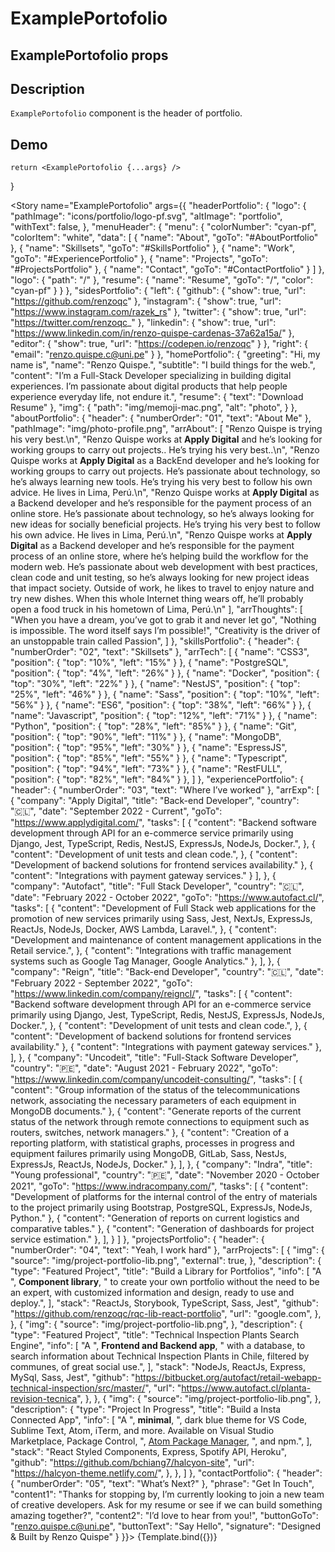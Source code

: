 
<Meta title="ExamplePortofolio" component={ExamplePortofolio} />

# ExamplePortofolio

## ExamplePortofolio props
<ArgsTable of={ExamplePortofolio} />

## Description

`ExamplePortofolio` component is the header of portfolio.

## Demo

    return <ExamplePortofolio {...args} />
}

<Story name="ExamplePortofolio" args={{
    "headerPortfolio": {
        "logo": {
            "pathImage": "icons/portfolio/logo-pf.svg",
            "altImage": "portfolio",
            "withText": false,
        },
        "menuHeader": {
            "menu": {
                "colorNumber": "cyan-pf",
                "colorItem": "white",
                "data": [
                    {
                        "name": "About",
                        "goTo": "#AboutPortfolio"
                    },
                    {
                        "name": "Skillsets",
                        "goTo": "#SkillsPortfolio"
                    },
                    {
                        "name": "Work",
                        "goTo": "#ExperiencePortfolio"
                    },
                    {
                        "name": "Projects",
                        "goTo": "#ProjectsPortfolio"
                    },
                    {
                        "name": "Contact",
                        "goTo": "#ContactPortfolio"
                    }
                ]
            },
            "logo": {
                "path": "/"
            },
            "resume": {
                "name": "Resume",
                "goTo": "/",
                "color": "cyan-pf"
            }
        }
    },
    "sidesPortfolio": {
        "left": {
            "github": {
                "show": true,
                "url": "https://github.com/renzoqc"
            },
            "instagram": {
                "show": true,
                "url": "https://www.instagram.com/razek_rs"
            },
            "twitter": {
                "show": true,
                "url": "https://twitter.com/renzoqc_"
            },
            "linkedin": {
                "show": true,
                "url": "https://www.linkedin.com/in/renzo-quispe-cardenas-37a62a15a/"
            },
            "editor": {
                "show": true,
                "url": "https://codepen.io/renzoqc"
            }
        },
        "right": {
            "email": "renzo.quispe.c@uni.pe"
        }
    },
    "homePortfolio": {
        "greeting": "Hi, my name is",
        "name": "Renzo Quispe.",
        "subtitle": "I build things for the web.",
        "content": "I’m a Full-Stack Developer specializing in building digital experiences. I’m passionate about digital products that help people experience everyday life, not endure it.",
        "resume": {
            "text": "Download Resume"
        },
        "img": {
            "path": "img/memoji-mac.png",
            "alt": "photo",
        }
    },
    "aboutPortfolio": {
        "header": {
            "numberOrder": "01",
            "text": "About Me"
        },
        "pathImage": "img/photo-profile.png",
        "arrAbout": [
            "Renzo Quispe is trying his very best.\n",
            "Renzo Quispe works at <strong>Apply Digital</strong> and he’s looking for working groups to carry out projects.. He’s trying his very best..\n",
            "Renzo Quispe works at <strong>Apply Digital</strong> as a BackEnd developer and he’s looking for working groups to carry out projects. He’s passionate about technology, so he’s always learning new tools. He’s trying his very best to follow his own advice. He lives in Lima, Perú.\n",
            "Renzo Quispe works at <strong>Apply Digital</strong> as a Backend developer and he’s responsible for the payment process of an online store. He’s passionate about technology, so he’s always looking for new ideas for socially beneficial projects. He’s trying his very best to follow his own advice. He lives in Lima, Perú.\n",
            "Renzo Quispe works at <strong>Apply Digital</strong> as a Backend developer and he’s responsible for the payment process of an online store, where he’s helping build the workflow for the modern web. He’s passionate about web development with best practices, clean code and unit testing, so he’s always looking for new project ideas that impact society. Outside of work, he likes to travel to enjoy nature and try new dishes. When this whole Internet thing wears off, he’ll probably open a food truck in his hometown of Lima, Perú.\n"
        ],
        "arrThoughts": [
            "When you have a dream, you’ve got to grab it and never let go",
            "Nothing is impossible. The word itself says I’m possible!",
            "Creativity is the driver of an unstoppable train called Passion",
        ]
    },
    "skillsPortfolio": {
        "header": {
            "numberOrder": "02",
            "text": "Skillsets"
        },
        "arrTech": [
            { "name": "CSS3", "position": { "top": "10%", "left": "15%" } },
            { "name": "PostgreSQL", "position": { "top": "4%", "left": "26%" } },
            { "name": "Docker", "position": { "top": "30%", "left": "22%" } },
            { "name": "NestJS", "position": { "top": "25%", "left": "46%" } },
            { "name": "Sass", "position": { "top": "10%", "left": "56%" } },
            { "name": "ES6", "position": { "top": "38%", "left": "66%" } },
            { "name": "Javascript", "position": { "top": "12%", "left": "71%" } },
            { "name": "Python", "position": { "top": "28%", "left": "85%" } },
            { "name": "Git", "position": { "top": "90%", "left": "11%" } },
            { "name": "MongoDB", "position": { "top": "95%", "left": "30%" } },
            { "name": "EspressJS", "position": { "top": "85%", "left": "55%" } },
            { "name": "Typescript", "position": { "top": "94%", "left": "73%" } },
            { "name": "RestFULL", "position": { "top": "82%", "left": "84%" } },
        ]
    },
    "experiencePortfolio": {
        "header": {
            "numberOrder": "03",
            "text": "Where I’ve worked"
        },
        "arrExp": [
            {
                "company": "Apply Digital",
                "title": "Back-end Developer",
                "country": "🇨🇱",
                "date": "September 2022 - Current",
                "goTo": "https://www.applydigital.com/",
                "tasks": [
                    {
                        "content": "Backend software development through API for an e-commerce service primarily using Django, Jest, TypeScript, Redis, NestJS, ExpressJs, NodeJs, Docker.",
                    },
                    {
                        "content": "Development of unit tests and clean code.",
                    },
                    {
                        "content": "Development of backend solutions for frontend services availability."
                    },
                    {
                        "content": "Integrations with payment gateway services."
                    }
                ],
            },
            {
                "company": "Autofact",
                "title": "Full Stack Developer",
                "country": "🇨🇱",
                "date": "February 2022 - October 2022",
                "goTo": "https://www.autofact.cl/",
                "tasks": [
                    {
                        "content": "Development of Full Stack web applications for the promotion of new services primarily using Sass, Jest, NextJs, ExpressJs, ReactJs, NodeJs, Docker, AWS Lambda, Laravel.",
                    },
                    {
                        "content": "Development and maintenance of content management applications in the Retail service.",
                    },
                    {
                        "content": "Integrations with traffic management systems such as Google Tag Manager, Google Analytics."
                    },
                ],
            },
            {
                "company": "Reign",
                "title": "Back-end Developer",
                "country": "🇨🇱",
                "date": "February 2022 - September 2022",
                "goTo": "https://www.linkedin.com/company/reigncl/",
                "tasks": [
                    {
                        "content": "Backend software development through API for an e-commerce service primarily using Django, Jest, TypeScript, Redis, NestJS, ExpressJs, NodeJs, Docker.",
                    },
                    {
                        "content": "Development of unit tests and clean code.",
                    },
                    {
                        "content": "Development of backend solutions for frontend services availability."
                    },
                    {
                        "content": "Integrations with payment gateway services."
                    },
                ],
            },
            {
                "company": "Uncodeit",
                "title": "Full-Stack Software Developer",
                "country": "🇵🇪",
                "date": "August 2021 - February 2022",
                "goTo": "https://www.linkedin.com/company/uncodeit-consulting/",
                "tasks": [
                    {
                        "content": "Group information of the status of the telecommunications network, associating the necessary parameters of each equipment in MongoDB documents."
                    },
                    {
                        "content": "Generate reports of the current status of the network through remote connections to equipment such as routers, switches, network managers."
                    },
                    {
                        "content": "Creation of a reporting platform, with statistical graphs, processes in progress and equipment failures primarily using MongoDB, GitLab, Sass, NestJs, ExpressJs, ReactJs, NodeJs, Docker."
                    },
                ],
            },
            {
                "company": "Indra",
                "title": "Young professional",
                "country": "🇵🇪",
                "date": "November 2020 - October 2021",
                "goTo": "https://www.indracompany.com/",
                "tasks": [
                    {
                        "content": "Development of platforms for the internal control of the entry of materials to the project primarily using Bootstrap, PostgreSQL, ExpressJs, NodeJs, Python."
                    },
                    {
                        "content": "Generation of reports on current logistics and comparative tables."
                    },
                    {
                        "content": "Generation of dashboards for project service estimation."
                    },
                ],
            }
        ]
    },
    "projectsPortfolio": {
        "header": {
            "numberOrder": "04",
            "text": "Yeah, I work hard"
        },
        "arrProjects": [
            {
                "img": {
                    "source": "img/project-portfolio-lib.png",
                    "external": true,
                },
                "description": {
                    "type": "Featured Project",
                    "title": "Build a Library for Portfolios",
                    "info": [
                    "A ",
                    <strong>Component library</strong>,
                    " to create your own portfolio without the need to be an expert, with customized information and design, ready to use and deploy.",
                    ],
                    "stack": "ReactJs, Storybook, TypeScript, Sass, Jest",
                    "github": "https://github.com/renzoqc/rqc-lib-react-portfolio",
                    "url": "google.com",
                },
            },
            {
                "img": {
                    "source": "img/project-portfolio-lib.png",
                },
                "description": {
                    "type": "Featured Project",
                    "title": "Technical Inspection Plants Search Engine",
                    "info": [
                    "A ",
                    <strong>Frontend and Backend app</strong>,
                    " with a database, to search information about Technical Inspection Plants in Chile, filtered by communes, of great social use.",
                    ],
                    "stack": "NodeJs, ReactJs, Express, MySql, Sass, Jest",
                    "github": "https://bitbucket.org/autofact/retail-webapp-technical-inspection/src/master/",
                    "url": "https://www.autofact.cl/planta-revision-tecnica",
                },
            },
            {
                "img": {
                    "source": "img/project-portfolio-lib.png",
                },
                "description": {
                    "type": "Project In Progress",
                    "title": "Build a Insta Connected App",
                    "info": [
                    "A ",
                    <strong>minimal</strong>,
                    ", dark blue theme for VS Code, Sublime Text, Atom, iTerm, and more. Available on Visual Studio Marketplace, Package Control, ",
                    <a href="#">Atom Package Manager</a>,
                    ", and npm.",
                    ],
                    "stack": "React Styled Components, Express, Spotify API, Heroku",
                    "github": "https://github.com/bchiang7/halcyon-site",
                    "url": "https://halcyon-theme.netlify.com/",
                },
            },
        ]
    },
    "contactPortfolio": {
        "header": {
            "numberOrder": "05",
            "text": "What’s Next?"
        },
        "phrase": "Get In Touch",
        "content1": "Thanks for stopping by, I’m currently looking to join a new team of creative developers. Ask for my resume or see if we can build something amazing together?",
        "content2": "I’d love to hear from you!",
        "buttonGoTo": "renzo.quispe.c@uni.pe",
        "buttonText": "Say Hello",
        "signature": "Designed & Built by Renzo Quispe"
    }
}}>
{Template.bind({})}
</Story>

